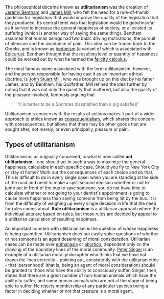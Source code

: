 {{subpages}}

The philosophical doctrine known as '''utilitarianism''' was the creation of [[Jeremy Bentham]] and [[James Mill]], who felt the need for a rule-of-thumb guideline for legislators that would improve the quality of the legislation that they produced.  Its central tenet was that legislation would be ''good'' insofar as it served to increase the general happiness of society, or alleviated its suffering (which is another way of saying the same thing).  Bentham assumed that human beings had two basic driving motivations, the pursuit of pleasure and the avoidance of pain.  This idea can be traced back to the Greeks, and is known as [[hedonism]] (a variant of which is associated with [[Epicurus]]).  Bentham thought that the resulting level or quantity of happiness could be worked out by what he termed the [[felicity calculus]].

The most famous name associated with the term utilitarianism, however, and the person responsible for having cast it as an important ethical doctrine, is [[John Stuart Mill]], who was brought up on this diet by his father James, and by Bentham, his Godfather.  Mill refined the idea further by noting that it was not only the quantity that mattered, but also the quality of the pleasure involved, famously arguing that <blockquote>
“it is better to be a Socrates dissatisfied than a pig satisfied”
</blockquote>

Utilitarianism's concern with the results of actions makes it part of a wider approach to ethics known as [[consequentialism]], which shares the concern with consequences, but allows that there may be other goods that are sought after, not merely, or even principally, pleasure or pain.

== Types of utilitarianism ==
Utilitarianism, as originally conceived, is what is now called '''act utilitarianism''' - one should act in such a way to maximize the general happiness, calculable in each specific case. Should you fly to New York City or stay at home? Work out the consequences of each choice and do that. This is difficult to do in every single case: when you are standing at the side of the road and need to make a split-second decision whether or not to jump out in front of the bus to save someone, you do not have time to calculate whether or not going to your dentist's appointment is going to cause more happiness than saving someone from being hit by the bus. It is from the difficulty of weighing up every single decision in life that the need for rules comes about. '''Rule utilitarianism''' is a utilitarian approach where the individual acts are based on rules, but those rules are decided by appeal to a utilitarian calculation of resulting happiness.

An important concern with utilitarianism is the question of ''whose'' happiness is being quantified. Utilitarianism does not easily solve questions of whether or not someone is an agent deserving of moral consideration. Utilitarian cases can be made over [[euthanasia]] or [[abortion]], dependent only on the drawing of the boundary lines of the moral community. [[Peter Singer]] is an example of a utilitarian moral philosopher who thinks that we have not drawn the lines correctly - pointing out, consistently with the utilitarian ethic - that 'personhood' (that is, being an agent of moral consideration) should be granted to those who have the ability to consciously suffer. Singer, then, states that there are a great number of non-human animals which have the ability to suffer, and some human animals who are not at the stage of being able to suffer. He rejects membership of any particular species being a factor in deciding whether or not that creature is a moral agent.